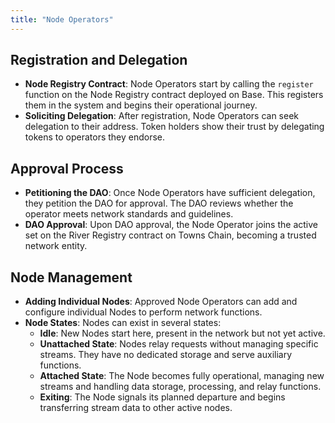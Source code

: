 ```yaml
---
title: "Node Operators"
---
```


## **Registration and Delegation**

- **Node Registry Contract**: Node Operators start by calling the `register` function on the Node Registry contract deployed on Base. This registers them in the system and begins their operational journey.
- **Soliciting Delegation**: After registration, Node Operators can seek delegation to their address. Token holders show their trust by delegating tokens to operators they endorse.

## **Approval Process**

- **Petitioning the DAO**: Once Node Operators have sufficient delegation, they petition the DAO for approval. The DAO reviews whether the operator meets network standards and guidelines.
- **DAO Approval**: Upon DAO approval, the Node Operator joins the active set on the River Registry contract on Towns Chain, becoming a trusted network entity.

## **Node Management**

- **Adding Individual Nodes**: Approved Node Operators can add and configure individual Nodes to perform network functions.
- **Node States**: Nodes can exist in several states:
  - **Idle**: New Nodes start here, present in the network but not yet active.
  - **Unattached State**: Nodes relay requests without managing specific streams. They have no dedicated storage and serve auxiliary functions.
  - **Attached State**: The Node becomes fully operational, managing new streams and handling data storage, processing, and relay functions.
  - **Exiting**: The Node signals its planned departure and begins transferring stream data to other active nodes.